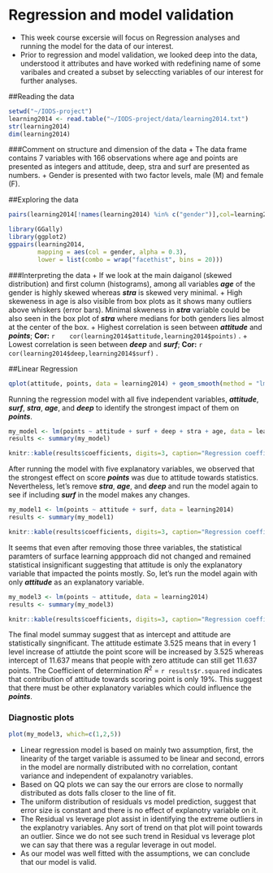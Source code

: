 # Regression and model validation
 + This week course excersie will focus on Regression analyses and running the model for the data of our interest. 
 + Prior to regression and model validation, we looked deep into the data, understood it attributes and have worked with redefining name of some varibales and created a subset by seleccting variables of our interest for further analyses.  

##Reading the data
```r
setwd("~/IODS-project")
learning2014 <- read.table("~/IODS-project/data/learning2014.txt") 
str(learning2014) 
dim(learning2014) 
```


###Comment on structure and dimension of the data
 + The data frame contains 7 variables with 166 observations where age and points are presented as integers and attitude, deep, stra and surf are presented as numbers. 
 + Gender is presented with two factor levels, male (M) and female (F).

##Exploring the data 
```r
pairs(learning2014[!names(learning2014) %in% c("gender")],col=learning2014$gender)
```
 

```r
library(GGally)
library(ggplot2)
ggpairs(learning2014, 
        mapping = aes(col = gender, alpha = 0.3), 
        lower = list(combo = wrap("facethist", bins = 20)))
```

###Interpreting the data 
 + If we look at the main daiganol (skewed distribution) and first column (histograms), among all variables ***age*** of the gender is highly skewed whereas ***stra*** is skewed very minimal. 
 + High skeweness in age is also visible from box plots as it shows many outliers above whiskers (error bars). Minimal skweness in ***stra*** variable could be also seen in the box plot of ***stra*** where medians for both genders lies almost at the center of the box. 
 + Highest correlation is seen between ***attitude*** and ***points***; **Cor:** `r    cor(learning2014$attitude,learning2014$points)` .
 + Lowest correlation is seen between ***deep*** and ***surf***; **Cor:** `r    cor(learning2014$deep,learning2014$surf)` .

##Linear Regression
```r
qplot(attitude, points, data = learning2014) + geom_smooth(method = "lm")
```

Running the regression model with all five independent variables, ***attitude***, ***surf***, ***stra***, ***age***, and ***deep*** to identify the strongest impact of them on ***points***.
```r
my_model <- lm(points ~ attitude + surf + deep + stra + age, data = learning2014)
results <- summary(my_model)

knitr::kable(results$coefficients, digits=3, caption="Regression coefficients")
```

After running the model with five explanatory variables, we observed that the strongest effect on score ***points*** was due to attitude towards statistics. Nevertheless, let's remove  ***stra***, ***age***, and ***deep*** and run the model again to see if including ***surf*** in the model makes any changes.

```r
my_model1 <- lm(points ~ attitude + surf, data = learning2014)
results <- summary(my_model1)

knitr::kable(results$coefficients, digits=3, caption="Regression coefficients")
```

It seems that even after removing those three variables, the statistical paramters of surface learning appproach did not changed and remained statistical insignificant suggesting that attitude is only the explanatory variable that impacted the points mostly. So, let's run the model again with only ***attitude*** as an explanatory variable.

```r
my_model3 <- lm(points ~ attitude, data = learning2014)
results <- summary(my_model3)

knitr::kable(results$coefficients, digits=3, caption="Regression coefficients")
```

The final model summay suggest that as intercept and attitude are statistically singnificant. The attitude estimate 3.525 means that in every 1 level increase of attiutde the point score will be increased by 3.525 whereas intercept of 11.637 means that people with zero attitude can still get 11.637 points. The Coefficient of determination $R^2$ = `r results$r.squared` indicates that  contribution of attitude towards scoring point is only 19%. This suggest that there must be other explanatory variables which could influence the ***points***.

### Diagnostic plots
```r
plot(my_model3, which=c(1,2,5))
```

 + Linear regression model is based on mainly two assumption, first, the linearity of the target variable is assumed to be linear and second, errors in the model are normally distributed with no correlation, contant variance and independent of expalanotry variables. 
 + Based on QQ plots we can say the our errors are close to normally distributed as dots falls
 closer to the line of fit.
 + The uniform distribution of residuals vs model prediction, suggest that error size is constant and there is no effect of explanotry variable on it.
 + The Residual vs leverage plot assist in identifying the extreme outliers in the explanotry variables. Any sort of trend on that plot will point towards an outlier. Since we do not see such trend in Residual vs leverage plot we can say that there was a regular leverage in out model.
 + As our model was well fitted with the assumptions, we can conclude that  our model is valid.



